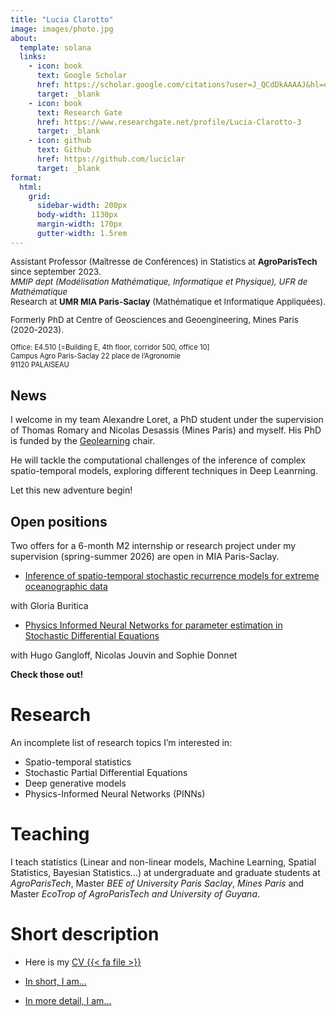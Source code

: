```yaml
---
title: "Lucia Clarotto"
image: images/photo.jpg
about:
  template: solana
  links:
    - icon: book
      text: Google Scholar
      href: https://scholar.google.com/citations?user=J_QCdDkAAAAJ&hl=en&oi=ao
      target: _blank
    - icon: book
      text: Research Gate
      href: https://www.researchgate.net/profile/Lucia-Clarotto-3
      target: _blank
    - icon: github
      text: Github
      href: https://github.com/luciclar
      target: _blank
format:
  html: 
    grid:
      sidebar-width: 200px
      body-width: 1130px
      margin-width: 170px
      gutter-width: 1.5rem
---
```


::: {style="font-size: 95%;"}
Assistant Professor (Maîtresse de Conférences) in Statistics at **AgroParisTech** since september 2023.  
*MMIP dept (Modélisation Mathématique, Informatique et Physique), UFR de Mathématique*  
Research at **UMR MIA Paris-Saclay** (Mathématique et Informatique Appliquées).

Formerly PhD at Centre of Geosciences and Geoengineering, Mines Paris (2020-2023).
:::

::: {style="font-size: 80%;"}
Office: E4.510 [=Building E, 4th floor, corridor 500, office 10]  
Campus Agro Paris-Saclay
22 place de l’Agronomie  
91120 PALAISEAU
:::

::: {.callout-note}
## News

I welcome in my team Alexandre Loret, a PhD student under the supervision of Thomas Romary and Nicolas Desassis (Mines Paris) and myself. His PhD is funded by the [Geolearning](https://chaire-geolearning.org/) chair.

He will tackle the computational challenges of the inference of complex spatio-temporal models, exploring different techniques in Deep Leanrning. 

Let this new adventure begin!
:::

::: {.callout-tip}
## Open positions

Two offers for a 6-month M2 internship or research project under my supervision (spring-summer 2026) are open in MIA Paris-Saclay.

* [Inference of spatio-temporal stochastic recurrence models for extreme oceanographic data](assets/M2internship_ST_sre_2026.pdf) 

with Gloria Buritica

* [Physics Informed Neural Networks for parameter estimation in Stochastic Differential Equations](assets/M2internship_PINNS_SDE_2026.pdf) 

with Hugo Gangloff, Nicolas Jouvin and Sophie Donnet 

**Check those out!**
:::
# Research

An incomplete list of research topics I'm interested in:

* Spatio-temporal statistics
* Stochastic Partial Differential Equations
* Deep generative models
* Physics-Informed Neural Networks (PINNs)

# Teaching

I teach statistics (Linear and non-linear models, Machine Learning, Spatial Statistics, Bayesian Statistics...) at undergraduate and graduate students at *AgroParisTech*, Master *BEE of University Paris Saclay*, *Mines Paris* and Master *EcoTrop of AgroParisTech and University of Guyana*.


# Short description

* Here is my [CV {{< fa file >}}](assets/CV_Clarotto.pdf) 

* [In short, I am...](https://www.scoop.it/topic/life-sci-news-upsaclay/p/4161208374/2024/09/17/portrait-jeune-chercheuse-lucia-clarotto-maitresse-de-conferences-en-statistique-spatio-temporelle){target="_blank"}

* [In more detail, I am...](https://www.universite-paris-saclay.fr/actualites/lucia-clarotto-predire-des-phenomenes-environnementaux-grace-la-geostatistique)